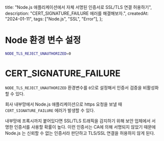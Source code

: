   title: "Node.js 애플리케이션에서 자체 서명된 인증서로 SSL/TLS 연결 허용하기",
  description: "CERT_SIGNATURE_FAILURE 에러를 해결해보자.",
  createdAt: "2024-01-11",
  tags: ["Node.js", "SSL", "Error"],
};

# Node 환경 변수 설정

```bash
NODE_TLS_REJECT_UNAUTHORIZED=0
```

# CERT_SIGNATURE_FAILURE

`NODE_TLS_REJECT_UNAUTHORIZED` 환경변수를 `0`으로 설정해서 인증서 검증을 비활성화 할 수 있다.

회사 내부망에서 Node.js 애플리케이션으로 https 요청을 보낼 때 `CERT_SIGNATURE_FAILURE` 에러가 발생할 수 있다.

내부망에 프록시까지 붙어있다면 SSL/TLS 트래픽을 감지하기 위해 보안 업체에서 서명한 인증서를 사용할 확률이 높다. 이런 인증서는 CA에 의해 서명되지 않았기 때문에 Node.js 는 신뢰할 수 없는 인증서라 판단하고 TLS/SSL 연결을 허용하지 않게 된다.
